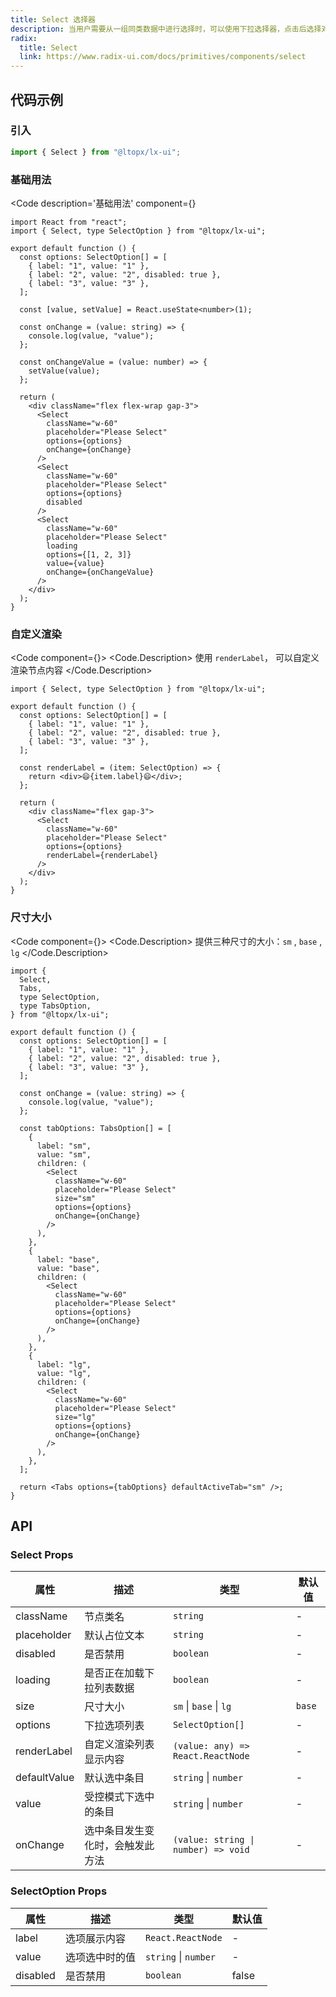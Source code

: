 ```yaml
---
title: Select 选择器
description: 当用户需要从一组同类数据中进行选择时，可以使用下拉选择器，点击后选择对应项。
radix:
  title: Select
  link: https://www.radix-ui.com/docs/primitives/components/select
---
```



## 代码示例

### 引入

```js copy
import { Select } from "@ltopx/lx-ui";
```

### 基础用法

<Code 
  description='基础用法' 
  component={<Basic />}
>
```tsx filename="Select.tsx" copy
import React from "react";
import { Select, type SelectOption } from "@ltopx/lx-ui";

export default function () {
  const options: SelectOption[] = [
    { label: "1", value: "1" },
    { label: "2", value: "2", disabled: true },
    { label: "3", value: "3" },
  ];
  
  const [value, setValue] = React.useState<number>(1);
  
  const onChange = (value: string) => {
    console.log(value, "value");
  };
  
  const onChangeValue = (value: number) => {
    setValue(value);
  };
  
  return (
    <div className="flex flex-wrap gap-3">
      <Select
        className="w-60"
        placeholder="Please Select"
        options={options}
        onChange={onChange}
      />
      <Select
        className="w-60"
        placeholder="Please Select"
        options={options}
        disabled
      />
      <Select
        className="w-60"
        placeholder="Please Select"
        loading
        options={[1, 2, 3]}
        value={value}
        onChange={onChangeValue}
      />
    </div>
  );
}
```
</Code>

### 自定义渲染

<Code component={<RenderLabel />}>
<Code.Description>
  使用 `renderLabel`， 可以自定义渲染节点内容
</Code.Description>
```tsx filename="Select.tsx" copy {20}
import { Select, type SelectOption } from "@ltopx/lx-ui";

export default function () {
  const options: SelectOption[] = [
    { label: "1", value: "1" },
    { label: "2", value: "2", disabled: true },
    { label: "3", value: "3" },
  ];
  
  const renderLabel = (item: SelectOption) => {
    return <div>😄{item.label}😄</div>;
  };
  
  return (
    <div className="flex gap-3">
      <Select
        className="w-60"
        placeholder="Please Select"
        options={options}
        renderLabel={renderLabel}
      />
    </div>
  );
}
```
</Code>

### 尺寸大小

<Code component={<Size />}>
<Code.Description>
  提供三种尺寸的大小：`sm` , `base` , `lg`
</Code.Description>
```tsx filename="Select.tsx" copy {27,52}
import {
  Select,
  Tabs,
  type SelectOption,
  type TabsOption,
} from "@ltopx/lx-ui";

export default function () {
  const options: SelectOption[] = [
    { label: "1", value: "1" },
    { label: "2", value: "2", disabled: true },
    { label: "3", value: "3" },
  ];
  
  const onChange = (value: string) => {
    console.log(value, "value");
  };
  
  const tabOptions: TabsOption[] = [
    {
      label: "sm",
      value: "sm",
      children: (
        <Select
          className="w-60"
          placeholder="Please Select"
          size="sm"
          options={options}
          onChange={onChange}
        />
      ),
    },
    {
      label: "base",
      value: "base",
      children: (
        <Select
          className="w-60"
          placeholder="Please Select"
          options={options}
          onChange={onChange}
        />
      ),
    },
    {
      label: "lg",
      value: "lg",
      children: (
        <Select
          className="w-60"
          placeholder="Please Select"
          size="lg"
          options={options}
          onChange={onChange}
        />
      ),
    },
  ];
  
  return <Tabs options={tabOptions} defaultActiveTab="sm" />;
}
```
</Code>

## API

### Select Props

| 属性         | 描述                             | 类型                                | 默认值 |
| ------------ | -------------------------------- | ----------------------------------- | ------ |
| className    | 节点类名                         | `string`                            | -      |
| placeholder  | 默认占位文本                     | `string`                            | -      |
| disabled     | 是否禁用                         | `boolean`                           | -      |
| loading      | 是否正在加载下拉列表数据         | `boolean`                           | -      |
| size         | 尺寸大小                         | `sm` \| `base` \| `lg`              | `base` |
| options      | 下拉选项列表                     | `SelectOption[]`                    | -      |
| renderLabel  | 自定义渲染列表显示内容           | `(value: any) => React.ReactNode`   | -      |
| defaultValue | 默认选中条目                     | `string` \| `number`                | -      |
| value        | 受控模式下选中的条目             | `string` \| `number`                | -      |
| onChange     | 选中条目发生变化时，会触发此方法 | `(value: string \| number) => void` | -      |

### SelectOption Props

| 属性     | 描述           | 类型                 | 默认值 |
| -------- | -------------- | -------------------- | ------ |
| label    | 选项展示内容   | `React.ReactNode`    | -      |
| value    | 选项选中时的值 | `string` \| `number` | -      |
| disabled | 是否禁用       | `boolean`            | false  |
